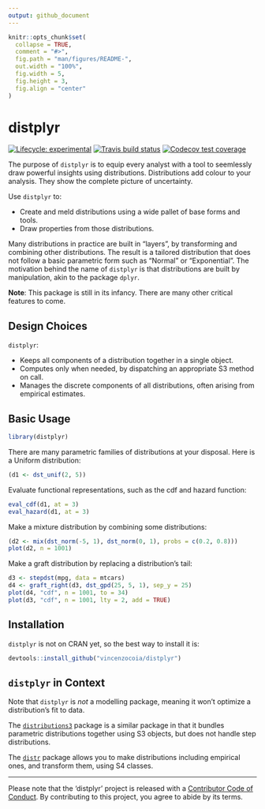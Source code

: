 ```yaml
---
output: github_document
---
```


<!-- README.md is generated from README.Rmd. Please edit that file -->

```r
knitr::opts_chunk$set(
  collapse = TRUE,
  comment = "#>",
  fig.path = "man/figures/README-",
  out.width = "100%",
  fig.width = 5, 
  fig.height = 3, 
  fig.align = "center"
)
```
# distplyr

<!-- badges: start -->
[![Lifecycle: experimental](https://img.shields.io/badge/lifecycle-experimental-orange.svg)](https://www.tidyverse.org/lifecycle/#experimental)
[![Travis build status](https://travis-ci.org/vincenzocoia/distplyr.svg?branch=master)](https://travis-ci.org/vincenzocoia/distplyr)
[![Codecov test coverage](https://codecov.io/gh/vincenzocoia/distplyr/branch/master/graph/badge.svg)](https://codecov.io/gh/vincenzocoia/distplyr?branch=master)
<!-- badges: end -->

The purpose of `distplyr` is to equip every analyst with a tool to seemlessly draw powerful insights using distributions. Distributions add colour to your analysis. They show the complete picture of uncertainty.

Use `distplyr` to:

- Create and meld distributions using a wide pallet of base forms and tools.
- Draw properties from those distributions.

Many distributions in practice are built in "layers", by transforming and combining other distributions. The result is a tailored distribution that does not follow a basic parametric form such as "Normal" or "Exponential". The motivation behind the name of `distplyr` is that distributions are built by manipulation, akin to the package `dplyr`.

**Note**: This package is still in its infancy. There are many other critical features to come.

## Design Choices

`distplyr`:

- Keeps all components of a distribution together in a single object.
- Computes only when needed, by dispatching an appropriate S3 method on call.
- Manages the discrete components of all distributions, often arising from empirical estimates.

## Basic Usage


```r
library(distplyr)
```

There are many parametric families of distributions at your disposal. Here is a Uniform distribution:

```r
(d1 <- dst_unif(2, 5))
```

Evaluate functional representations, such as the cdf and hazard function:

```r
eval_cdf(d1, at = 3)
eval_hazard(d1, at = 3)
```

Make a mixture distribution by combining some distributions:

```r
(d2 <- mix(dst_norm(-5, 1), dst_norm(0, 1), probs = c(0.2, 0.8)))
plot(d2, n = 1001)
```

Make a graft distribution by replacing a distribution's tail:

```r
d3 <- stepdst(mpg, data = mtcars)
d4 <- graft_right(d3, dst_gpd(25, 5, 1), sep_y = 25)
plot(d4, "cdf", n = 1001, to = 34)
plot(d3, "cdf", n = 1001, lty = 2, add = TRUE)
```

## Installation

`distplyr` is not on CRAN yet, so the best way to install it is:

``` r
devtools::install_github("vincenzocoia/distplyr")
```


## `distplyr` in Context

Note that `distplyr` is _not_ a modelling package, meaning it won't optimize a distribution's fit to data.

The [`distributions3`](https://cran.r-project.org/web/packages/distributions3/index.html) package is a similar package in that it bundles parametric distributions together using S3 objects, but does not handle step distributions.

The [`distr`](https://cran.r-project.org/web/packages/distr/index.html) package allows you to make distributions including empirical ones, and transform them, using S4 classes. 

-----

Please note that the 'distplyr' project is released with a
[Contributor Code of Conduct](CODE_OF_CONDUCT.md).
By contributing to this project, you agree to abide by its terms.

